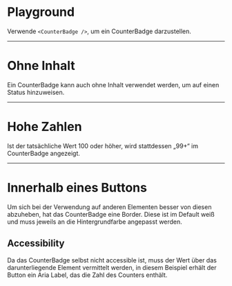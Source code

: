 # Playground

Verwende `<CounterBadge />`, um ein CounterBadge darzustellen.

<LiveCodeEditor />

---

# Ohne Inhalt

Ein CounterBadge kann auch ohne Inhalt verwendet werden, um auf einen Status
hinzuweisen.

<LiveCodeEditor example="without-content" />

---

# Hohe Zahlen

Ist der tatsächliche Wert 100 oder höher, wird stattdessen „99+“ im CounterBadge
angezeigt.

<LiveCodeEditor example="high-number" />

---

# Innerhalb eines Buttons

Um sich bei der Verwendung auf anderen Elementen besser von diesen abzuheben,
hat das CounterBadge eine Border. Diese ist im Default weiß und muss jeweils an
die Hintergrundfarbe angepasst werden.

## Accessibility

Da das CounterBadge selbst nicht accessible ist, muss der Wert über das
darunterliegende Element vermittelt werden, in diesem Beispiel erhält der Button
ein Aria Label, das die Zahl des Counters enthält.

<LiveCodeEditor example="with-button" />
